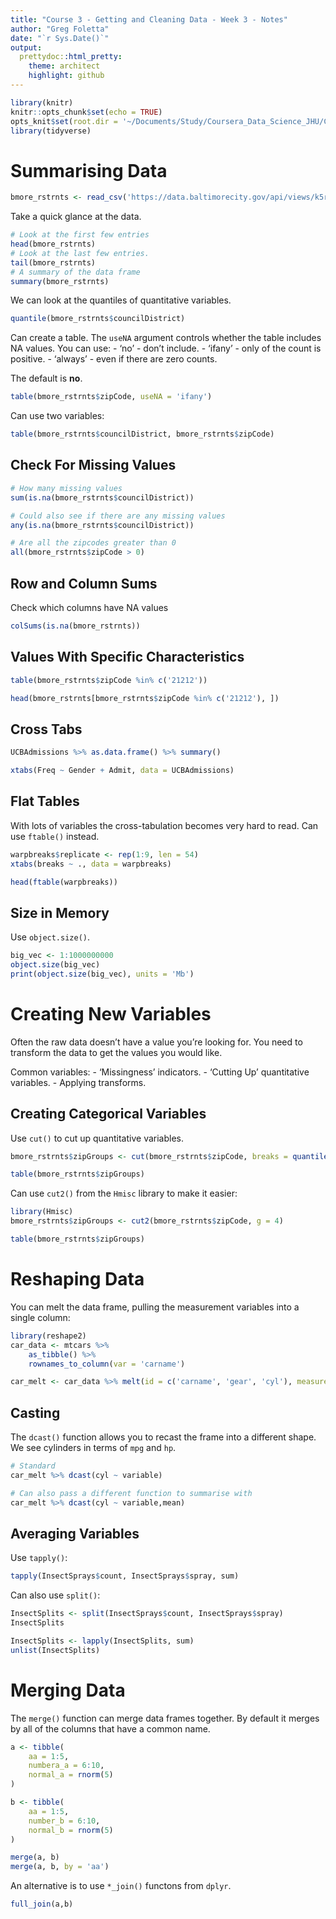 ```yaml
---
title: "Course 3 - Getting and Cleaning Data - Week 3 - Notes"
author: "Greg Foletta"
date: "`r Sys.Date()`"
output:
  prettydoc::html_pretty:
    theme: architect
    highlight: github
---
```


```r
library(knitr)
knitr::opts_chunk$set(echo = TRUE)
opts_knit$set(root.dir = '~/Documents/Study/Coursera_Data_Science_JHU/C3_Getting_and_Cleaning_Data/')
library(tidyverse)
```

# Summarising Data

```r
bmore_rstrnts <- read_csv('https://data.baltimorecity.gov/api/views/k5ry-ef3g/rows.csv?accessType=DOWNLOAD')
```
Take a quick glance at the data.
```r
# Look at the first few entries
head(bmore_rstrnts)
# Look at the last few entries.
tail(bmore_rstrnts)
# A summary of the data frame
summary(bmore_rstrnts)
```

We can look at the quantiles of quantitative variables.

```r
quantile(bmore_rstrnts$councilDistrict)
```
Can create a table. The `useNA` argument controls whether the table includes NA values. You can use:
- 'no' - don't include.
- 'ifany' - only of the count is positive.
- 'always' - even if there are zero counts.

The default is **no**.

```r
table(bmore_rstrnts$zipCode, useNA = 'ifany')
```

Can use two variables:

```r
table(bmore_rstrnts$councilDistrict, bmore_rstrnts$zipCode)
```

## Check For Missing Values

```r
# How many missing values
sum(is.na(bmore_rstrnts$councilDistrict))

# Could also see if there are any missing values
any(is.na(bmore_rstrnts$councilDistrict))

# Are all the zipcodes greater than 0
all(bmore_rstrnts$zipCode > 0)
```

## Row and Column Sums

Check which columns have NA values

```r
colSums(is.na(bmore_rstrnts))
```

## Values With Specific Characteristics

```r
table(bmore_rstrnts$zipCode %in% c('21212'))

head(bmore_rstrnts[bmore_rstrnts$zipCode %in% c('21212'), ])
```

## Cross Tabs

```r
UCBAdmissions %>% as.data.frame() %>% summary()

xtabs(Freq ~ Gender + Admit, data = UCBAdmissions)
```

## Flat Tables

With lots of variables the cross-tabulation becomes very hard to read. Can use `ftable()` instead.
```r
warpbreaks$replicate <- rep(1:9, len = 54)
xtabs(breaks ~ ., data = warpbreaks)

head(ftable(warpbreaks))
```

## Size in Memory

Use `object.size()`.

```r
big_vec <- 1:1000000000
object.size(big_vec)
print(object.size(big_vec), units = 'Mb')
```

# Creating New Variables

Often the raw data doesn't have a value you're looking for. You need to transform the data to get the values you would like.

Common variables:
- 'Missingness' indicators.
- 'Cutting Up' quantitative variables.
- Applying transforms.

## Creating Categorical Variables

Use `cut()` to cut up quantitative variables.

```r
bmore_rstrnts$zipGroups <- cut(bmore_rstrnts$zipCode, breaks = quantile(bmore_rstrnts$zipCode))

table(bmore_rstrnts$zipGroups)
```

Can use `cut2()` from the `Hmisc` library to make it easier:

```r
library(Hmisc)
bmore_rstrnts$zipGroups <- cut2(bmore_rstrnts$zipCode, g = 4)

table(bmore_rstrnts$zipGroups)
```

# Reshaping Data

You can melt the data frame, pulling the measurement variables into a single column:

```r
library(reshape2)
car_data <- mtcars %>%
    as_tibble() %>%
    rownames_to_column(var = 'carname')

car_melt <- car_data %>% melt(id = c('carname', 'gear', 'cyl'), measure.vars = c('mpg', 'hp'))
```

## Casting

The `dcast()` function allows you to recast the frame into a different shape. We see cylinders in terms of `mpg` and `hp`.

```r
# Standard
car_melt %>% dcast(cyl ~ variable)

# Can also pass a different function to summarise with
car_melt %>% dcast(cyl ~ variable,mean)
```

## Averaging Variables

Use `tapply()`:

```r
tapply(InsectSprays$count, InsectSprays$spray, sum)
```

Can also use `split()`:

```r
InsectSplits <- split(InsectSprays$count, InsectSprays$spray)
InsectSplits

InsectSplits <- lapply(InsectSplits, sum)
unlist(InsectSplits)
```

# Merging Data

The `merge()` function can merge data frames together. By default it merges by all of the columns that have a common name.


```r
a <- tibble(
    aa = 1:5,
    numbera_a = 6:10,
    normal_a = rnorm(5)
)

b <- tibble(
    aa = 1:5,
    number_b = 6:10,
    normal_b = rnorm(5)
)

merge(a, b)
merge(a, b, by = 'aa')
```

An alternative is to use `*_join()` functons from `dplyr`.

```r
full_join(a,b)
```

